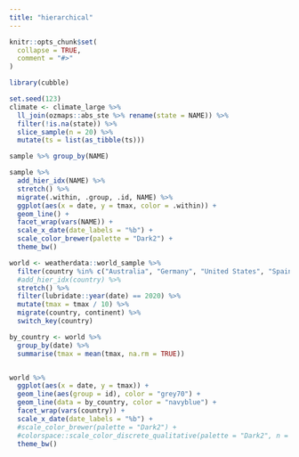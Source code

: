 ```yaml
---
title: "hierarchical"
---
```


```r
knitr::opts_chunk$set(
  collapse = TRUE,
  comment = "#>"
)
```

```r
library(cubble)
```

```r
set.seed(123)
climate <- climate_large %>% 
  ll_join(ozmaps::abs_ste %>% rename(state = NAME)) %>% 
  filter(!is.na(state)) %>% 
  slice_sample(n = 20) %>% 
  mutate(ts = list(as_tibble(ts)))

sample %>% group_by(NAME)

sample %>% 
  add_hier_idx(NAME) %>% 
  stretch() %>% 
  migrate(.within, .group, .id, NAME) %>% 
  ggplot(aes(x = date, y = tmax, color = .within)) + 
  geom_line() +
  facet_wrap(vars(NAME)) + 
  scale_x_date(date_labels = "%b") + 
  scale_color_brewer(palette = "Dark2") + 
  theme_bw()
```

```r
world <- weatherdata::world_sample %>% 
  filter(country %in% c("Australia", "Germany", "United States", "Spain", "France")) %>% 
  #add_hier_idx(country) %>% 
  stretch() %>% 
  filter(lubridate::year(date) == 2020) %>% 
  mutate(tmax = tmax / 10) %>% 
  migrate(country, continent) %>% 
  switch_key(country)

by_country <- world %>% 
  group_by(date) %>% 
  summarise(tmax = mean(tmax, na.rm = TRUE))


world %>% 
  ggplot(aes(x = date, y = tmax)) + 
  geom_line(aes(group = id), color = "grey70") +
  geom_line(data = by_country, color = "navyblue") + 
  facet_wrap(vars(country)) + 
  scale_x_date(date_labels = "%b") + 
  #scale_color_brewer(palette = "Dark2") + 
  #colorspace::scale_color_discrete_qualitative(palette = "Dark2", n = 10) + 
  theme_bw()
```

